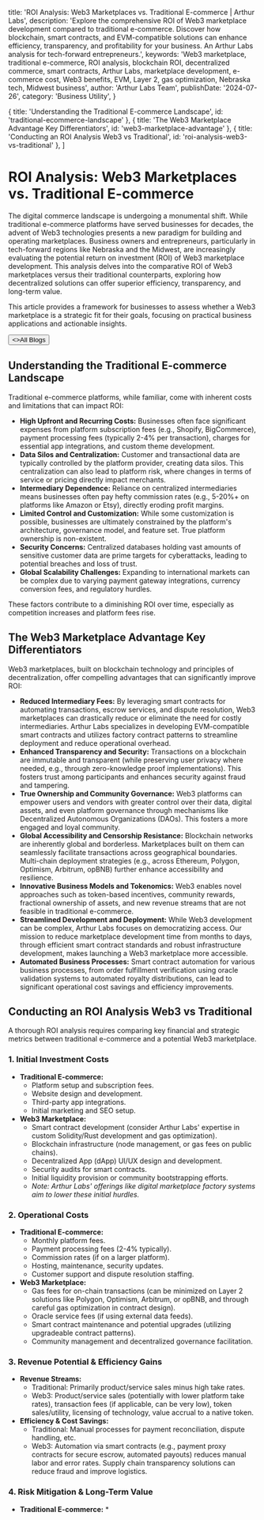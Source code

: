 
  title: 'ROI Analysis: Web3 Marketplaces vs. Traditional E-commerce | Arthur Labs',
  description: 'Explore the comprehensive ROI of Web3 marketplace development compared to traditional e-commerce. Discover how blockchain, smart contracts, and EVM-compatible solutions can enhance efficiency, transparency, and profitability for your business. An Arthur Labs analysis for tech-forward entrepreneurs.',
  keywords: 'Web3 marketplace, traditional e-commerce, ROI analysis, blockchain ROI, decentralized commerce, smart contracts, Arthur Labs, marketplace development, e-commerce cost, Web3 benefits, EVM, Layer 2, gas optimization, Nebraska tech, Midwest business',
  author: 'Arthur Labs Team',
  publishDate: '2024-07-26',
  category: 'Business Utility',
}

  { title: 'Understanding the Traditional E-commerce Landscape', id: 'traditional-ecommerce-landscape' },
  { title: 'The Web3 Marketplace Advantage Key Differentiators', id: 'web3-marketplace-advantage' },
  { title: 'Conducting an ROI Analysis Web3 vs Traditional', id: 'roi-analysis-web3-vs-traditional' },
]

<HeroPattern />

# ROI Analysis: Web3 Marketplaces vs. Traditional E-commerce

The digital commerce landscape is undergoing a monumental shift. While traditional e-commerce platforms have served businesses for decades, the advent of Web3 technologies presents a new paradigm for building and operating marketplaces. Business owners and entrepreneurs, particularly in tech-forward regions like Nebraska and the Midwest, are increasingly evaluating the potential return on investment (ROI) of Web3 marketplace development. This analysis delves into the comparative ROI of Web3 marketplaces versus their traditional counterparts, exploring how decentralized solutions can offer superior efficiency, transparency, and long-term value.

<p className="lead">This article provides a framework for businesses to assess whether a Web3 marketplace is a strategic fit for their goals, focusing on practical business applications and actionable insights.</p>

<div className="not-prose mt-6 mb-16 flex gap-3">
  <Button href="/blogs" arrow="left">
    <>All Blogs</>
  </Button>
</div>

<h2 id="traditional-ecommerce-landscape">Understanding the Traditional E-commerce Landscape</h2>

Traditional e-commerce platforms, while familiar, come with inherent costs and limitations that can impact ROI:

*   **High Upfront and Recurring Costs:** Businesses often face significant expenses from platform subscription fees (e.g., Shopify, BigCommerce), payment processing fees (typically 2-4% per transaction), charges for essential app integrations, and custom theme development.
*   **Data Silos and Centralization:** Customer and transactional data are typically controlled by the platform provider, creating data silos. This centralization can also lead to platform risk, where changes in terms of service or pricing directly impact merchants.
*   **Intermediary Dependence:** Reliance on centralized intermediaries means businesses often pay hefty commission rates (e.g., 5-20%+ on platforms like Amazon or Etsy), directly eroding profit margins.
*   **Limited Control and Customization:** While some customization is possible, businesses are ultimately constrained by the platform's architecture, governance model, and feature set. True platform ownership is non-existent.
*   **Security Concerns:** Centralized databases holding vast amounts of sensitive customer data are prime targets for cyberattacks, leading to potential breaches and loss of trust.
*   **Global Scalability Challenges:** Expanding to international markets can be complex due to varying payment gateway integrations, currency conversion fees, and regulatory hurdles.

These factors contribute to a diminishing ROI over time, especially as competition increases and platform fees rise.

<h2 id="web3-marketplace-advantage">The Web3 Marketplace Advantage Key Differentiators</h2>

Web3 marketplaces, built on blockchain technology and principles of decentralization, offer compelling advantages that can significantly improve ROI:

*   **Reduced Intermediary Fees:** By leveraging smart contracts for automating transactions, escrow services, and dispute resolution, Web3 marketplaces can drastically reduce or eliminate the need for costly intermediaries. Arthur Labs specializes in developing EVM-compatible smart contracts and utilizes factory contract patterns to streamline deployment and reduce operational overhead.
*   **Enhanced Transparency and Security:** Transactions on a blockchain are immutable and transparent (while preserving user privacy where needed, e.g., through zero-knowledge proof implementations). This fosters trust among participants and enhances security against fraud and tampering.
*   **True Ownership and Community Governance:** Web3 platforms can empower users and vendors with greater control over their data, digital assets, and even platform governance through mechanisms like Decentralized Autonomous Organizations (DAOs). This fosters a more engaged and loyal community.
*   **Global Accessibility and Censorship Resistance:** Blockchain networks are inherently global and borderless. Marketplaces built on them can seamlessly facilitate transactions across geographical boundaries. Multi-chain deployment strategies (e.g., across Ethereum, Polygon, Optimism, Arbitrum, opBNB) further enhance accessibility and resilience.
*   **Innovative Business Models and Tokenomics:** Web3 enables novel approaches such as token-based incentives, community rewards, fractional ownership of assets, and new revenue streams that are not feasible in traditional e-commerce.
*   **Streamlined Development and Deployment:** While Web3 development can be complex, Arthur Labs focuses on democratizing access. Our mission to reduce marketplace development time from months to days, through efficient smart contract standards and robust infrastructure development, makes launching a Web3 marketplace more accessible.
*   **Automated Business Processes:** Smart contract automation for various business processes, from order fulfillment verification using oracle validation systems to automated royalty distributions, can lead to significant operational cost savings and efficiency improvements.

<h2 id="roi-analysis-web3-vs-traditional">Conducting an ROI Analysis Web3 vs Traditional</h2>

A thorough ROI analysis requires comparing key financial and strategic metrics between traditional e-commerce and a potential Web3 marketplace.

### 1. Initial Investment Costs

*   **Traditional E-commerce:**
    *   Platform setup and subscription fees.
    *   Website design and development.
    *   Third-party app integrations.
    *   Initial marketing and SEO setup.
*   **Web3 Marketplace:**
    *   Smart contract development (consider Arthur Labs' expertise in custom Solidity/Rust development and gas optimization).
    *   Blockchain infrastructure (node management, or gas fees on public chains).
    *   Decentralized App (dApp) UI/UX design and development.
    *   Security audits for smart contracts.
    *   Initial liquidity provision or community bootstrapping efforts.
    *   *Note: Arthur Labs' offerings like digital marketplace factory systems aim to lower these initial hurdles.*

### 2. Operational Costs

*   **Traditional E-commerce:**
    *   Monthly platform fees.
    *   Payment processing fees (2-4% typically).
    *   Commission rates (if on a larger platform).
    *   Hosting, maintenance, security updates.
    *   Customer support and dispute resolution staffing.
*   **Web3 Marketplace:**
    *   Gas fees for on-chain transactions (can be minimized on Layer 2 solutions like Polygon, Optimism, Arbitrum, or opBNB, and through careful gas optimization in contract design).
    *   Oracle service fees (if using external data feeds).
    *   Smart contract maintenance and potential upgrades (utilizing upgradeable contract patterns).
    *   Community management and decentralized governance facilitation.

### 3. Revenue Potential & Efficiency Gains

*   **Revenue Streams:**
    *   Traditional: Primarily product/service sales minus high take rates.
    *   Web3: Product/service sales (potentially with lower platform take rates), transaction fees (if applicable, can be very low), token sales/utility, licensing of technology, value accrual to a native token.
*   **Efficiency & Cost Savings:**
    *   Traditional: Manual processes for payment reconciliation, dispute handling, etc.
    *   Web3: Automation via smart contracts (e.g., payment proxy contracts for secure escrow, automated payouts) reduces manual labor and error rates. Supply chain transparency solutions can reduce fraud and improve logistics.

### 4. Risk Mitigation & Long-Term Value

*   **Traditional E-commerce:**
    *


<div className="mt-16"><Socials /></div>